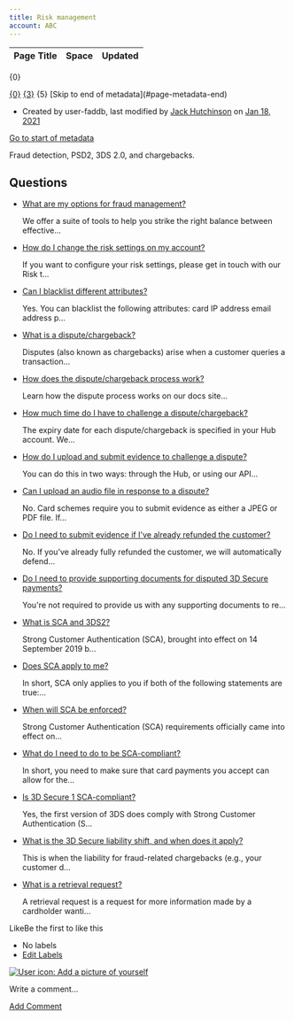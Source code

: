 ```yaml
---
title: Risk management
account: ABC
---
```


<table class="aui"> <thead> <tr class="header"> <th class="search-result-title">Page Title</th> <th class="search-result-space">Space</th> <th class="search-result-date">Updated</th> </tr> </thead> </table> <p class="search-result-count">{0}</p> <tr class="search-result"> <td class="search-result-title"><a href="{1}" class="content-type-{2}"><span>{0}</span></a></td> <td class="search-result-space"><a class="space" href="/display/{4}/" title="{3}">{3}</a></td> <td class="search-result-date"><span class="date" title="{6}">{5}</span></td> </tr> [Skip to end of metadata](#page-metadata-end)

*   Created by user-faddb, last modified by [Jack Hutchinson](    /display/~jack.hutchinson
    ) on [Jan 18, 2021](/pages/diffpagesbyversion.action?pageId=720942&selectedPageVersions=7&selectedPageVersions=8 "Show changes")

[Go to start of metadata](#page-metadata-start)

Fraud detection, PSD2, 3DS 2.0, and chargebacks.

Questions
---------

*   [What are my options for fraud management?](/pages/viewpage.action?pageId=720973)
    
    We offer a suite of tools to help you strike the right balance between effective...
    
*   [How do I change the risk settings on my account?](/pages/viewpage.action?pageId=720993)
    
    If you want to configure your risk settings, please get in touch with our Risk t...
    
*   [Can I blacklist different attributes?](/pages/viewpage.action?pageId=720978)
    
    Yes. You can blacklist the following attributes: card IP address email address p...
    
*   [What is a dispute/chargeback?](/pages/viewpage.action?pageId=720982)
    
    Disputes (also known as chargebacks) arise when a customer queries a transaction...
    
*   [How does the dispute/chargeback process work?](/pages/viewpage.action?pageId=720988)
    
    Learn how the dispute process works on our docs site...
    
*   [How much time do I have to challenge a dispute/chargeback?](/pages/viewpage.action?pageId=721013)
    
    The expiry date for each dispute/chargeback is specified in your Hub account. We...
    
*   [How do I upload and submit evidence to challenge a dispute?](/pages/viewpage.action?pageId=720990)
    
    You can do this in two ways: through the Hub, or using our API...
    
*   [Can I upload an audio file in response to a dispute?](/pages/viewpage.action?pageId=720970)
    
    No. Card schemes require you to submit evidence as either a JPEG or PDF file. If...
    
*   [Do I need to submit evidence if I've already refunded the customer?](/pages/viewpage.action?pageId=721015)
    
    No. If you’ve already fully refunded the customer, we will automatically defend...
    
*   [Do I need to provide supporting documents for disputed 3D Secure payments?](/pages/viewpage.action?pageId=721011)
    
    You're not required to provide us with any supporting documents to re...
    
*   [What is SCA and 3DS2?](/pages/viewpage.action?pageId=720998)
    
    Strong Customer Authentication (SCA), brought into effect on 14 September 2019 b...
    
*   [Does SCA apply to me?](/pages/viewpage.action?pageId=721002)
    
    In short, SCA only applies to you if both of the following statements are true:...
    
*   [When will SCA be enforced?](/pages/viewpage.action?pageId=721006)
    
    Strong Customer Authentication (SCA) requirements officially came into effect on...
    
*   [What do I need to do to be SCA-compliant?](/pages/viewpage.action?pageId=721000)
    
    In short, you need to make sure that card payments you accept can allow for the...
    
*   [Is 3D Secure 1 SCA-compliant?](/pages/viewpage.action?pageId=721004)
    
    Yes, the first version of 3DS does comply with Strong Customer Authentication (S...
    
*   [What is the 3D Secure liability shift, and when does it apply?](/pages/viewpage.action?pageId=720996)
    
    This is when the liability for fraud-related chargebacks (e.g., your customer d...
    
*   [What is a retrieval request?](/pages/viewpage.action?pageId=721009)
    
    A retrieval request is a request for more information made by a cardholder wanti...
    

LikeBe the first to like this

*   No labels
*   [Edit Labels](# "Edit Labels (Type 'l')")

[![User icon: Add a picture of yourself](/s/en_GB/7901/abf7b35644d5a5d1d7e4b0969a83e8eb2b569fb5/_/images/icons/profilepics/add_profile_pic.svg)](/users/profile/editmyprofilepicture.action)

Write a comment…

[Add Comment](/display/FAQ/Risk+management?showComments=true&showCommentArea=true#addcomment)